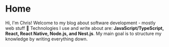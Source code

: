 # Home

Hi, I'm <span className="text-4xl font-bold">Chris</span>! Welcome to my blog about software development - mostly web stuff 🙂 Technologies I use and write about are: <b>JavaScript/TypeScript, React, React Native, Node.js, and Nest.js</b>. My main goal is to structure my knowledge by writing everything down.
